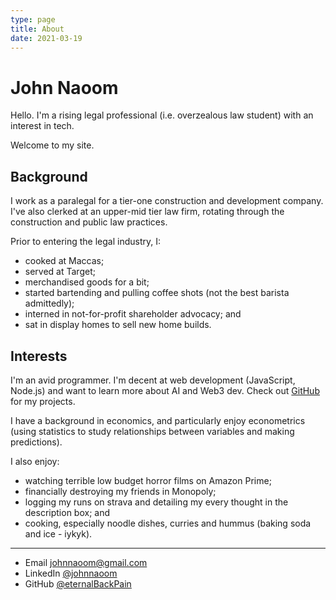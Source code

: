 ```yaml
---
type: page
title: About
date: 2021-03-19
---
```


# John Naoom

Hello. I'm a rising legal professional (i.e. overzealous law student) with an interest in tech. 

Welcome to my site.

## Background

I work as a paralegal for a tier-one construction and development company. I've also clerked at an upper-mid tier law firm, rotating through the construction and public law practices.

Prior to entering the legal industry, I:
- cooked at Maccas; 
- served at Target;
- merchandised goods for a bit;
- started bartending and pulling coffee shots (not the best barista admittedly);
- interned in not-for-profit shareholder advocacy; and
- sat in display homes to sell new home builds.

## Interests

I'm an avid programmer. I'm decent at web development (JavaScript, Node.js) and want to learn more about AI and Web3 dev. Check out [GitHub](https://github.com/eternalBackPain) for my projects.

I have a background in economics, and particularly enjoy econometrics (using statistics to study relationships between variables and making predictions). 

I also enjoy:
- watching terrible low budget horror films on Amazon Prime;
- financially destroying my friends in Monopoly;
- logging my runs on strava and detailing my every thought in the description box; and
- cooking, especially noodle dishes, curries and hummus (baking soda and ice - iykyk).

---

- Email johnnaoom@gmail.com
- LinkedIn [@johnnaoom](www.linkedin.com/in/johnnaoom)
- GitHub [@eternalBackPain](https://github.com/eternalBackPain)
